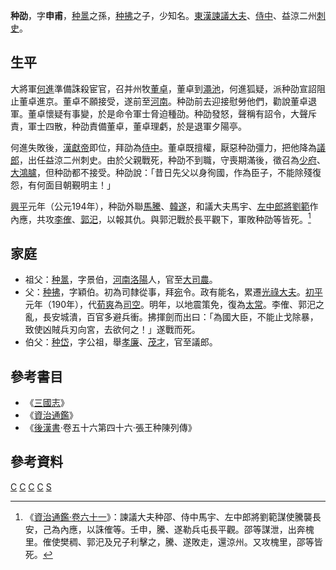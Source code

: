 {{noteTA
|1=种
}}
'''种劭'''{{BD|？年||194年||catIdx=C}}，字'''申甫'''，[[种暠|种暠]]之孫，[[种拂|种拂]]之子，少知名。[[東漢|東漢]][[諫議大夫|諫議大夫]]、[[侍中|侍中]]、益涼二州[[刺史|刺史]]。

== 生平 ==
大將軍[[何進|何進]]準備誅殺宦官，召并州牧[[董卓|董卓]]，董卓到[[澠池|澠池]]，何進狐疑，派种劭宣詔阻止董卓進京。董卓不願接受，遂前至[[河南|河南]]。种劭前去迎接慰勞他們，勸說董卓退軍。董卓懷疑有事變，於是命令軍士脅迫種劭。种劭發怒，聲稱有詔令，大聲斥責，軍士四散，种劭責備董卓，董卓理虧，於是退軍夕陽亭。

何進失敗後，[[漢獻帝|漢獻帝]]即位，拜劭為[[侍中|侍中]]。董卓既擅權，厭惡种劭彊力，把他降為[[議郎|議郎]]，出任益涼二州刺史。由於父親戰死，种劭不到職，守喪期滿後，徵召為[[少府|少府]]、[[大鴻臚|大鴻臚]]，但种劭都不接受。种劭說：「昔日先父以身徇國，作為臣子，不能除殘復怨，有何面目朝覲明主！」

[[興平_(東漢)|興平]]元年（公元194年），种劭外聯[[馬騰|馬騰]]、[[韓遂|韓遂]]，和議大夫馬宇、[[左中郎將|左中郎將]][[劉範|劉範]]作內應，共攻[[李傕|李傕]]、[[郭汜|郭汜]]，以報其仇。與郭汜戰於長平觀下，軍敗种劭等皆死。<ref>《[[:s:資治通鑑/卷061|資治通鑑·卷六十一]]》：諫議大夫种邵、侍中馬宇、左中郎將劉範謀使騰襲長安，己為內應，以誅傕等。壬申，騰、遂勒兵屯長平觀。邵等謀泄，出奔槐里。傕使樊稠、郭汜及兄子利擊之，騰、遂敗走，還涼州。又攻槐里，邵等皆死。</ref>
== 家庭 ==
*祖父：[[种暠|种暠]]，字景伯，[[河南|河南]][[洛陽|洛陽]]人，官至[[大司農|大司農]]。
*父：[[种拂|种拂]]，字穎伯。初為司隸從事，拜[[宛|宛]]令。政有能名，累遷[[光祿大夫|光祿大夫]]。[[初平_(年号)|初平]]元年（190年），代[[荀爽|荀爽]]為[[司空|司空]]。明年，以地震策免，復為[[太常|太常]]。李傕、郭汜之亂，長安城潰，百官多避兵衝。拂揮劍而出曰：「為國大臣，不能止戈除暴，致使凶賊兵刃向宮，去欲何之！」遂戰而死。
*伯父：[[种岱|种岱]]，字公祖，舉[[孝廉|孝廉]]、[[茂才|茂才]]，官至議郎。
== 參考書目 ==
*《[[三國志|三國志]]》
*《[[資治通鑑|資治通鑑]]》
*《[[後漢書|後漢書]]·卷五十六第四十六·張王种陳列傳》
== 參考資料 ==
{{Reflist}}
{{漢朝人物小作品}}
[[Category:東漢刺史|C]]
[[Category:東漢諫議大夫|C]]
[[Category:東漢侍中|C]]
[[Category:三國戰爭身亡者|C]]
[[Category:种姓|S]]